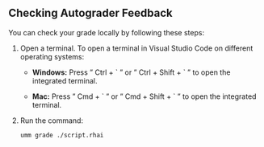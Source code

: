 ## Checking Autograder Feedback

You can check your grade locally by following these steps:

1. Open a terminal. To open a terminal in Visual Studio Code on different operating systems:
    - **Windows:** Press " Ctrl + \` " or " Ctrl + Shift + \` " to open the integrated terminal.

    - **Mac:** Press " Cmd + \` " or " Cmd + Shift + \` " to open the integrated terminal.
2. Run the command:

    ```bash
    umm grade ./script.rhai
    ```